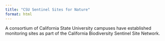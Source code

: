 ```yaml
---
title: "CSU Sentinel Sites for Nature"
format: html
---
```


A consortium of California State University campuses have established monitoring sites as part of the California Biodiversity Sentinel Site Network.

